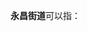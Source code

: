 '''永昌街道'''可以指：
{{PRC admin/disambig|21/06/03/007/000|22/01/04/004/000|33/07/81/004/000|37/17/23/002/000|53/01/12/004/000|53/05/02/002/000}}
{{disambig|cat=四字乡级行政区划消歧义}}